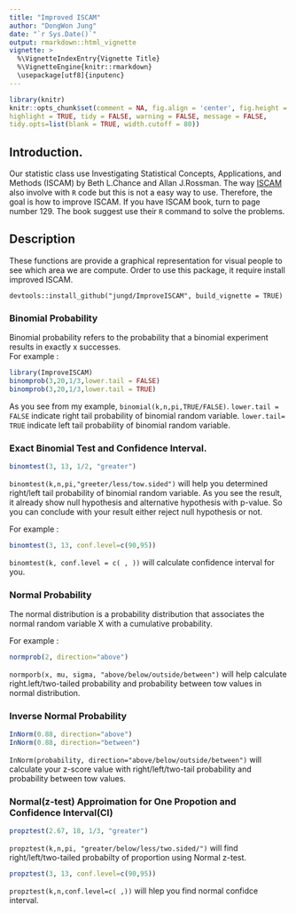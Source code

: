 ```yaml
---
title: "Improved ISCAM"
author: "DongWon Jung"
date: "`r Sys.Date()`"
output: rmarkdown::html_vignette
vignette: >
  %\VignetteIndexEntry{Vignette Title}
  %\VignetteEngine{knitr::rmarkdown}
  \usepackage[utf8]{inputenc}
---
```


```r
library(knitr)
knitr::opts_chunk$set(comment = NA, fig.align = 'center', fig.height = 5, fig.width = 5, prompt = FALSE, 
highlight = TRUE, tidy = FALSE, warning = FALSE, message = FALSE, 
tidy.opts=list(blank = TRUE, width.cutoff = 80))
```

## Introduction. 

Our statistic class use Investigating Statistical Concepts, Applications, and Methods (ISCAM) by Beth L.Chance and Allan J.Rossman. The way [ISCAM](http://www.rossmanchance.com/iscam3/files.html) also involve with `R` code but this is not a easy way to use. Therefore, the goal is how to improve ISCAM. If you have ISCAM book, turn to page number 129. The book suggest use their `R` command to solve the problems. 

## Description 

These functions are provide a graphical representation for visual people to see which area we are compute. Order to use this package, it require install improved ISCAM.

`devtools::install_github("jungd/ImproveISCAM", build_vignette = TRUE)`

### Binomial Probability
Binomial probability refers to the probability that a binomial experiment results in exactly x successes.       
For example :
 
```r
library(ImproveISCAM)
binomprob(3,20,1/3,lower.tail = FALSE)
binomprob(3,20,1/3,lower.tail = TRUE)
```
As you see from my example, `binomial(k,n,pi,TRUE/FALSE)`. `lower.tail = FALSE` indicate right tail probability of binomial random variable. `lower.tail= TRUE` indicate left tail probability of binomial random variable. 

### Exact Binomial Test and Confidence Interval.
```r
binomtest(3, 13, 1/2, "greater")
```
`binomtest(k,n,pi,"greeter/less/tow.sided")` will help you determined right/left tail probability of binomial random variable. As you see the result, it already show null hypothesis and alternative hypothesis with p-value. So you can conclude with your result either reject null hypothesis or not. 

For example :

```r
binomtest(3, 13, conf.level=c(90,95))

```
`binomtest(k, conf.level = c( , ))` will calculate confidence interval for you. 

### Normal Probability
The normal distribution is a probability distribution that associates the normal random variable X with a cumulative probability.      

For example :   
```r
normprob(2, direction="above")
```
`normporb(x, mu, sigma, "above/below/outside/between")` will help calculate right.left/two-tailed probability and probability between tow values in normal distribution. 

### Inverse Normal Probability

```r
InNorm(0.88, direction="above")
InNorm(0.88, direction="between")
```
`InNorm(probability, direction="above/below/outside/between")` will calculate your z-score value with right/left/two-tail probability and probability between tow values.

### Normal(z-test) Approimation for One Propotion and Confidence Interval(CI)

```r
propztest(2.67, 18, 1/3, "greater")

```
`propztest(k,n,pi, "greater/below/less/two.sided/")` will find right/left/two-tailed probabilty of proportion using Normal z-test. 

```r
propztest(3, 13, conf.level=c(90,95))
```
`propztest(k,n,conf.level=c( ,))` will hlep you find normal confidce interval. 



